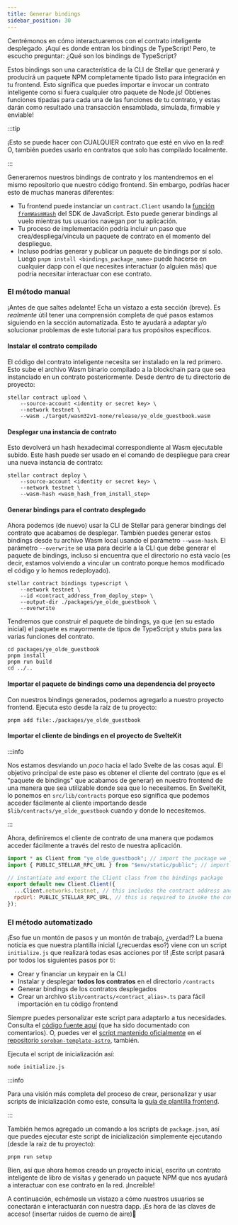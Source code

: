 ```yaml
---
title: Generar bindings
sidebar_position: 30
---
```


Centrémonos en cómo interactuaremos con el contrato inteligente desplegado. ¡Aquí es donde entran los bindings de TypeScript! Pero, te escucho preguntar: ¿Qué son los bindings de TypeScript?

Estos bindings son una característica de la CLI de Stellar que generará y producirá un paquete NPM completamente tipado listo para integración en tu frontend. Esto significa que puedes importar e invocar un contrato inteligente como si fuera cualquier otro paquete de Node.js! Obtienes funciones tipadas para cada una de las funciones de tu contrato, y estas darán como resultado una transacción ensamblada, simulada, firmable y enviable!

:::tip

¡Esto se puede hacer con CUALQUIER contrato que esté en vivo en la red! O, también puedes usarlo en contratos que solo has compilado localmente.

:::

Generaremos nuestros bindings de contrato y los mantendremos en el mismo repositorio que nuestro código frontend. Sin embargo, podrías hacer esto de muchas maneras diferentes:

- Tu frontend puede instanciar un `contract.Client` usando la [función `fromWasmHash`](https://stellar.github.io/js-stellar-sdk/module-contract.Client.html#.fromWasmHash) del SDK de JavaScript. Esto puede generar bindings al vuelo mientras tus usuarios navegan por tu aplicación.
- Tu proceso de implementación podría incluir un paso que crea/despliega/vincula un paquete de contrato en el momento del despliegue.
- Incluso podrías generar y publicar un paquete de bindings por sí solo. Luego `pnpm install <bindings_package_name>` puede hacerse en cualquier dapp con el que necesites interactuar (o alguien más) que podría necesitar interactuar con ese contrato.

### El método manual

¡Antes de que saltes adelante! Echa un vistazo a esta sección (breve). Es _realmente_ útil tener una comprensión completa de qué pasos estamos siguiendo en la sección automatizada. Esto te ayudará a adaptar y/o solucionar problemas de este tutorial para tus propósitos específicos.

#### Instalar el contrato compilado

El código del contrato inteligente necesita ser instalado en la red primero. Esto sube el archivo Wasm binario compilado a la blockchain para que sea instanciado en un contrato posteriormente. Desde dentro de tu directorio de proyecto:

```shell
stellar contract upload \
    --source-account <identity or secret key> \
    --network testnet \
    --wasm ./target/wasm32v1-none/release/ye_olde_guestbook.wasm
```

#### Desplegar una instancia de contrato

Esto devolverá un hash hexadecimal correspondiente al Wasm ejecutable subido. Este hash puede ser usado en el comando de despliegue para crear una nueva instancia de contrato:

```shell
stellar contract deploy \
    --source-account <identity or secret key> \
    --network testnet \
    --wasm-hash <wasm_hash_from_install_step>
```

#### Generar bindings para el contrato desplegado

Ahora podemos (de nuevo) usar la CLI de Stellar para generar bindings del contrato que acabamos de desplegar. También puedes generar estos bindings desde tu archivo Wasm local usando el parámetro `--wasm-hash`. El parámetro `--overwrite` se usa para decirle a la CLI que debe generar el paquete de bindings, incluso si encuentra que el directorio no está vacío (es decir, estamos volviendo a vincular un contrato porque hemos modificado el código y lo hemos redeployado).

```shell
stellar contract bindings typescript \
    --network testnet \
    --id <contract_address_from_deploy_step> \
    --output-dir ./packages/ye_olde_guestbook \
    --overwrite
```

Tendremos que construir el paquete de bindings, ya que (en su estado inicial) el paquete es mayormente de tipos de TypeScript y stubs para las varias funciones del contrato.

```shell
cd packages/ye_olde_guestbook
pnpm install
pnpm run build
cd ../..
```

#### Importar el paquete de bindings como una dependencia del proyecto

Con nuestros bindings generados, podemos agregarlo a nuestro proyecto frontend. Ejecuta esto desde la raíz de tu proyecto:

```shell
pnpm add file:./packages/ye_olde_guestbook
```

#### Importar el cliente de bindings en el proyecto de SvelteKit

:::info

Nos estamos desviando un _poco_ hacia el lado Svelte de las cosas aquí. El objetivo principal de este paso es obtener el cliente del contrato (que es el "paquete de bindings" que acabamos de generar) en nuestro frontend de una manera que sea utilizable donde sea que lo necesitemos. En SvelteKit, lo ponemos en `src/lib/contracts` porque eso significa que podemos acceder fácilmente al cliente importando desde `$lib/contracts/ye_olde_guestbook` cuando y donde lo necesitemos.

:::

Ahora, definiremos el cliente de contrato de una manera que podamos acceder fácilmente a través del resto de nuestra aplicación.

```js title="src/lib/contracts/ye_olde_guestbook.ts"
import * as Client from "ye_olde_guestbook"; // import the package we just added as a dependency
import { PUBLIC_STELLAR_RPC_URL } from "$env/static/public"; // import the RPC url from the .env file

// instantiate and export the Client class from the bindings package
export default new Client.Client({
  ...Client.networks.testnet, // this includes the contract address and network passphrase
  rpcUrl: PUBLIC_STELLAR_RPC_URL, // this is required to invoke the contract through RPC calls
});
```

### El método automatizado

¡Eso fue un montón de pasos y un montón de trabajo, ¿verdad!? La buena noticia es que nuestra plantilla inicial (¿recuerdas eso?) viene con un script `initialize.js` que realizará todas esas acciones por ti! ¡Este script pasará por todos los siguientes pasos por ti:

- Crear y financiar un keypair en la CLI
- Instalar y desplegar **todos los contratos** en el directorio `/contracts`
- Generar bindings de los contratos desplegados
- Crear un archivo `$lib/contracts/<contract_alias>.ts` para fácil importación en tu código frontend

Siempre puedes personalizar este script para adaptarlo a tus necesidades. Consulta el [código fuente aquí](https://github.com/ElliotFriend/soroban-template-sveltekit-passkeys/blob/main/initialize.js) (que ha sido documentado con comentarios). O, puedes ver el [script mantenido oficialmente](https://github.com/stellar/soroban-template-astro/blob/main/initialize.js) en el [repositorio `soroban-template-astro`](https://github.com/stellar/soroban-template-astro), también.

Ejecuta el script de inicialización así:

```shell
node initialize.js
```

:::info

Para una visión más completa del proceso de crear, personalizar y usar scripts de inicialización como este, consulta la [guía de plantilla frontend](https://developers.stellar.org/docs/build/guides/dapps/soroban-contract-init-template).

:::

También hemos agregado un comando a los scripts de `package.json`, así que puedes ejecutar este script de inicialización simplemente ejecutando (desde la raíz de tu proyecto):

```shell
pnpm run setup
```

Bien, así que ahora hemos creado un proyecto inicial, escrito un contrato inteligente de libro de visitas y generado un paquete NPM que nos ayudará a interactuar con ese contrato en la red. ¡Increíble!

A continuación, echémosle un vistazo a cómo nuestros usuarios se conectarán e interactuarán con nuestra dapp. ¡Es hora de las claves de acceso! (insertar ruidos de cuerno de aire)📢
